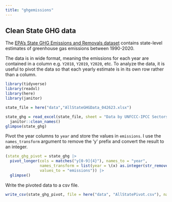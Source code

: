 ```yaml
---
title: "ghgemissions"
---
```


## Clean State GHG data

The [EPA's State GHG Emissions and Removals dataset](https://www.epa.gov/ghgemissions/state-ghg-emissions-and-removals) contains state-level estimates of greenhouse gas emissions between 1990-2020.

The data is in wide format, meaning the emissions for each year are contained in a column e.g. `Y2018`, `Y2019`, `Y2020`, etc.
To analyze the data, it is useful to pivot the data so that each yearly estimate is in its own row rather than a column. 

```r
library(tidyverse)
library(readxl)
library(here)
library(janitor)

state_file = here("data","AllStateGHGData_042623.xlsx")

state_ghg = read_excel(state_file, sheet = "Data by UNFCCC-IPCC Sectors", guess_max = 18000) |> 
  janitor::clean_names()
glimpse(state_ghg)
```

Pivot the year columns to `year` and store the values in `emissions`.
I use the `names_transform` argument to remove the 'y' prefix and convert the result to an integer.

```r
(state_ghg_pivot = state_ghg |> 
  pivot_longer(cols = matches("y[0-9]{4}"), names_to = "year", 
               names_transform = list(year = \(x) as.integer(str_remove_all(x, "^y"))),
               values_to = "emissions")) |> 
  glimpse()
```
Write the pivoted data to a csv file.

```r
write_csv(state_ghg_pivot, file = here("data", "AllStatePivot.csv"), na = "")
```

